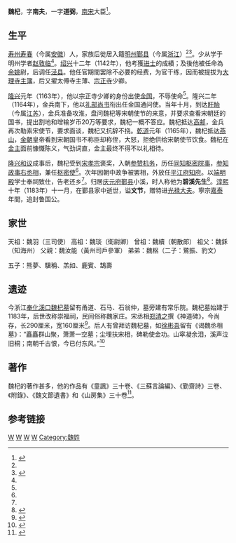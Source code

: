 {{Infobox person
|name        = 魏杞
|image       = 
|image_size  = 
|caption     = 
|birth_date  = 1120年
|birth_place = [[北宋|北宋]]
|death_date  = 1183年
|death_place = [[南宋|南宋]]
|occupation  = [[南宋|南宋]]大臣
}}

'''魏杞'''{{BD|1120年||1183年||}}，字'''南夫'''，一字'''道弼'''，[[南宋|南宋]]大臣<ref name="魏杞">{{cite web |url=http://home.educities.edu.tw/f5101231/s835.html |title=魏杞 |accessdate=2014-08-25 |language=zh-TW |deadurl=yes |archiveurl=https://web.archive.org/web/20140826175239/http://home.educities.edu.tw/f5101231/s835.html |archivedate=2014-08-26 }}</ref>。

==生平==

[[寿州|寿州]][[寿春|寿春]]（今属[[安徽|安徽]]）人，家族后徙居入籍[[明州|明州]][[鄞县|鄞县]]（今属[[浙江|浙江]]）<ref name="魏杞"/><ref >{{cite web|url=http://guoxue.shufaji.com/%E5%9B%BD%E5%AD%A6/%E4%BD%9C%E8%80%85/%E9%AD%8F%E6%9D%9E.html |title=魏杞 |publisher=国学经典 |accessdate=2014-08-25 |language=zh-CN}}</ref>。少从学于明州学者[[赵敦临|赵敦临]]<ref name="魏杞"/>。[[绍兴|绍兴]]十二年（1142年），他考獲[[进士|进士]]的成績；及後他被任命為[[余姚|余姚]]尉，后调任[[泾县|泾县]]。他任官期間罢除不必要的经费，为官干练，因而被提拔为[[大理寺|大理寺]][[主簿|主簿]]，后又擢太傅寺主薄、[[宗正寺|宗正寺]]少卿。

[[隆兴|隆兴]]元年（1163年），他以宗正寺少卿的身份出使[[金国|金国]]，不辱使命<ref name="魏杞"/>。隆兴二年（1164年），金兵南下，他以[[礼部尚书|礼部尚书]]衔出任金国通问使。当年十月，到达[[盱眙|盱眙]]（今属[[江苏|江苏]]），金兵准备攻淮，盘问魏杞等宋朝使节的来意，并要求查看宋朝廷的国书，提出割地和增输岁币20万等要求，魏杞一概不答应。魏杞抵达[[高邮|高邮]]，金兵再次勒索宋使节，要求面谈，魏杞又抗辞不挠。[[乾道_(南宋)|乾道]]元年（1165年），魏杞抵达[[燕山|燕山]]，[[金朝|金朝]]皇帝看到宋朝国书不称臣却称侄，大怒，拒绝供给宋朝使节饮食。魏杞在[[金世宗|金主]]面前慷慨陈义，气劲词直，金主最终不得不以礼相待。

[[隆兴和议|隆兴和议]]成事后，魏杞受到[[宋孝宗|宋孝宗]]褒奖，入朝[[参赞机务|参赞机务]]，历任[[同知枢密院事|同知枢密院事]]，[[参知政事|参知政事]][[右丞相|右丞相]]，兼任[[枢密使|枢密使]]<ref name="魏杞"/>。次年因朝中政争被罢相，外放任[[平江府|平江府]][[知府|知府]]。以[[端明殿|端明殿]]学士奉祠致仕，告老还乡<ref name="魏杞"/>。归居[[庆元府|庆元府]][[鄞县|鄞县]]小溪，时人称他为'''碧溪先生'''<ref>{{cite web|url=http://www.cnnb.com.cn/gb/node2/channel/node13890/node14068/node14073/node14107/userobject7ai1018164.html|title=溪口魏杞墓添文物|publisher=中国宁波网|accessdate=2014-08-25|language=zh-CN|deadurl=yes|archiveurl=https://web.archive.org/web/20150923205041/http://www.cnnb.com.cn/gb/node2/channel/node13890/node14068/node14073/node14107/userobject7ai1018164.html|archivedate=2015-09-23}}</ref>。[[淳熙|淳熙]]十年（1183年）十一月，在鄞县家中逝世，谥'''文节'''，赠特进[[光禄大夫|光禄大夫]]。寧宗[[嘉泰|嘉泰]]年間，追封鲁国公。

==家世==
天祖：魏羽（三司使）
高祖：魏琰（衛尉卿）
曾祖：魏續（朝散郎）
祖父：魏鉌（知海州）
父親：魏汝能（黃州司戶參軍）
弟弟：魏梠（二子：鷺振、豹文）

五子：熊夢、驥稱、羔如、鹿賓、鵠壽

==遗迹==

今浙江[[奉化|奉化]][[溪口鎮_(宁波市)|溪口]][[魏杞墓|魏杞墓]]留有甬道、石马、石翁仲，墓旁建有常乐院。魏杞墓始建于1183年，后世改称崇福祠，民间俗称魏家庄。宋丞相[[郑清之|郑清之]]撰《神道碑》，今尚存，长290厘米，宽160厘米<ref >{{cite web|url=http://www.nbwb.net/pd_wwbh/info.aspx?Id=1601&type=2 |title=魏杞墓、祠 |publisher=宁波文化遗产保护网 |date=2005-12-07 |accessdate=2014-08-25 |language=zh-CN}}</ref>。后人有曾拜访魏杞墓，如[[徐彬吾|徐彬吾]]留有《谒魏丞相墓》：“矗矗群山聚，萧萧一空墓；尘埋扶宋相，碑勒使金功。山窣凝余泪，溪声泣旧桐；南朝千古恨，今已付东风。”<ref>{{cite book|title=宁波市志|year=1995|publisher=中华书局|isbn=9787101015072}}</ref>

==著作==
魏杞的著作甚多，他的作品有《童諷》三十卷、《三蘇言論編》、《勤齋詩》三卷、《附錄》、《魏文節遺書》和《山房集》三十卷<ref>{{cite book|title=中華百科全書|url=http://books.google.com/books?id=GKjwAAAAIAAJ|year=1981|publisher=中國文化大學出版部}}</ref>。

==参考链接==
{{reflist|2}}
{{start box}}
{{s-before|[[洪适|洪适]]}}
{{s-title|[[南宋|南宋]][[尚书右仆射|尚书右仆射]]同平章事|1166年—1167年}}
{{s-after|[[蒋芾|蒋芾]]}}
{{end box}}
[[Category:寿县人|W]]
[[Category:鄞县人|W]]
[[Category:宋朝宰相|W]]
[[Category:谥文节|W]]
[[Category:魏姓|Category:魏姓]]